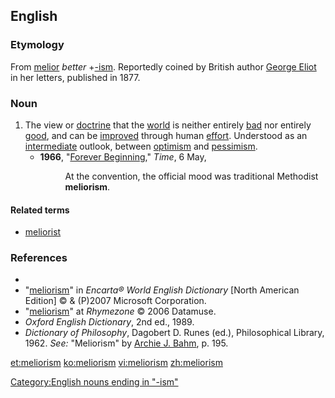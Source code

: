 ==English==

===Etymology===
From {{etyl|la}} [[melior]] ''better'' +[[-ism]]. Reportedly coined by British author [[w:George Eliot|George Eliot]] in her letters, published in 1877.

===Noun===
{{en-noun}}

# The view or [[doctrine]] that the [[world]] is neither entirely [[bad]] nor entirely [[good]], and can be [[improve]]d through human [[effort]].  Understood as an [[intermediate]] outlook, between [[optimism]] and [[pessimism]].
#* '''1966''', "[http://www.time.com/time/magazine/article/0,9171,901869,00.html Forever Beginning]," ''Time'', 6 May,
#*: At the convention, the official mood was traditional Methodist '''meliorism'''.

====Related terms====
* [[meliorist]]

===References===
* {{R:Dictionary.com}}
* "[http://encarta.msn.com/dictionary_/meliorism.html meliorism]" in ''Encarta® World English Dictionary'' [North American Edition] © & (P)2007 Microsoft Corporation.
* "[http://www.rhymezone.com/r/rhyme.cgi?Word=meliorism meliorism]" at ''Rhymezone'' © 2006 Datamuse.
* ''Oxford English Dictionary'', 2nd ed., 1989.
* ''Dictionary of Philosophy'', Dagobert D. Runes (ed.), Philosophical Library, 1962. ''See:'' "Meliorism" by [[w:Archie J. Bahm|Archie J. Bahm]], p. 195.

[[Category:English nouns ending in "-ism"]]

[[et:meliorism]]
[[ko:meliorism]]
[[vi:meliorism]]
[[zh:meliorism]]
